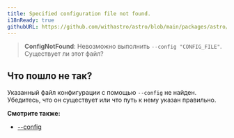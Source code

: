 ```yaml
---
title: Specified configuration file not found.
i18nReady: true
githubURL: https://github.com/withastro/astro/blob/main/packages/astro/src/core/errors/errors-data.ts
---
```


> **ConfigNotFound**: Невозможно выполнить `--config "CONFIG_FILE"`. Существует ли этот файл?

## Что пошло не так?

Указанный файл конфигурации с помощью `--config` не найден. Убедитесь, что он существует или что путь к нему указан правильно.

**Смотрите также:**

-  [--config](/ru/reference/cli-reference/#--config-path)